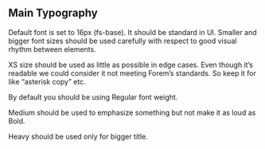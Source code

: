 ## Main Typography

Default font is set to 16px (fs-base). It should be standard in UI. Smaller and
bigger font sizes should be used carefully with respect to good visual rhythm
between elements.

XS size should be used as little as possible in edge cases. Even though it’s
readable we could consider it not meeting Forem’s standards. So keep it for like
“asterisk copy” etc.

By default you should be using Regular font weight.

Medium should be used to emphasize something but not make it as loud as Bold.

Heavy should be used only for bigger title.
